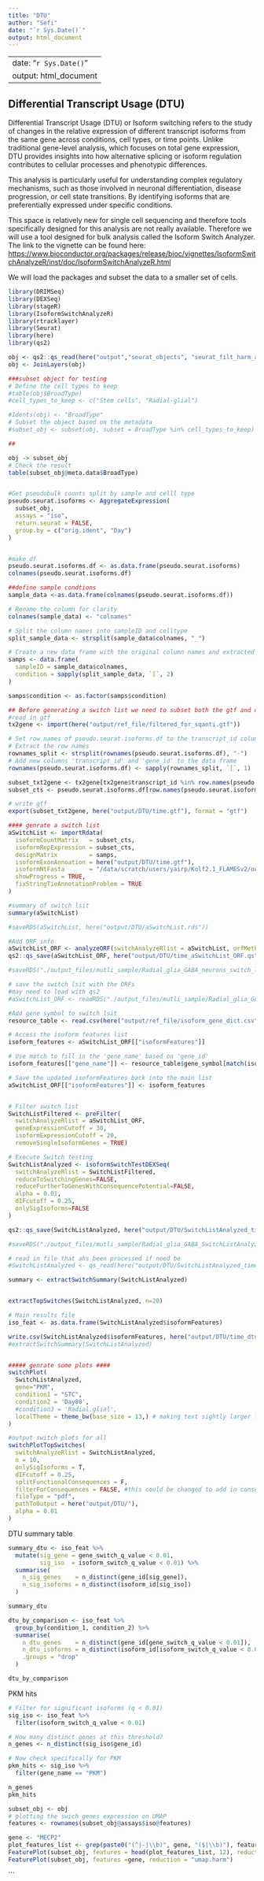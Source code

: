 ```yaml
---
title: "DTU"
author: "Sefi"
date: "`r Sys.Date()`"
output: html_document
---
```

---
date: "`r Sys.Date()`"
output: html_document
---

## Differential Transcript Usage (DTU)
Differential Transcript Usage (DTU) or Isoform switching refers to the study of changes in the relative expression of different transcript isoforms from the same gene across conditions, cell types, or time points. Unlike traditional gene-level analysis, which focuses on total gene expression, DTU provides insights into how alternative splicing or isoform regulation contributes to cellular processes and phenotypic differences.

This analysis is particularly useful for understanding complex regulatory mechanisms, such as those involved in neuronal differentiation, disease progression, or cell state transitions. By identifying isoforms that are preferentially expressed under specific conditions.

This space is relatively new for single cell sequencing and therefore tools specifically designed for this analysis are not really available. Therefore we will use a tool designed for bulk analysis called the Isoform Switch Analyzer. The link to the vignette can be found here: <https://www.bioconductor.org/packages/release/bioc/vignettes/IsoformSwitchAnalyzeR/inst/doc/IsoformSwitchAnalyzeR.html>

We will load the packages and subset the data to a smaller set of cells.

```r
library(DRIMSeq)
library(DEXSeq)
library(stageR)
library(IsoformSwitchAnalyzeR)
library(rtracklayer)
library(Seurat)
library(here)
library(qs2)
```

```r
obj <- qs2::qs_read(here("output","seurat_objects", "seurat_filt_harm_annotated_iso.qs"))
obj <- JoinLayers(obj)
```


```r
###subset object for testing
# Define the cell types to keep
#table(obj$BroadType)
#cell_types_to_keep <- c("Stem cells", "Radial‐glial")

#Idents(obj) <- "BroadType"
# Subset the object based on the metadata
#subset_obj <- subset(obj, subset = BroadType %in% cell_types_to_keep)

##

obj -> subset_obj
# Check the result
table(subset_obj@meta.data$BroadType)


#Get pseudobulk counts split by sample and celll type
pseudo.seurat.isoforms <- AggregateExpression(
  subset_obj, 
  assays = "iso", 
  return.seurat = FALSE,
  group.by = c("orig.ident", "Day")
)


#make df
pseudo.seurat.isoforms.df <- as.data.frame(pseudo.seurat.isoforms)
colnames(pseudo.seurat.isoforms.df)

##define sample condtions
sample_data <-as.data.frame(colnames(pseudo.seurat.isoforms.df))

# Rename the column for clarity
colnames(sample_data) <- "colnames"

# Split the column names into sampleID and celltype
split_sample_data <- strsplit(sample_data$colnames, "_")

# Create a new data frame with the original column names and extracted sampleID and celltype
samps <- data.frame(
  sampleID = sample_data$colnames,
  condition = sapply(split_sample_data, `[`, 2)
)

samps$condition <- as.factor(samps$condition)

## Before generating a switch list we need to subset both the gtf and counts to ensure we have a 1:1 match 
#read in gtf 
tx2gene <- import(here("output/ref_file/filtered_for_sqanti.gtf"))

# Set row names of pseudo.seurat.isoforms.df to the transcript_id column
# Extract the row names
rownames_split <- strsplit(rownames(pseudo.seurat.isoforms.df), "-")
# Add new columns 'transcript_id' and 'gene_id' to the data frame
rownames(pseudo.seurat.isoforms.df) <- sapply(rownames_split, `[`, 1)

subset_txt2gene <- tx2gene[tx2gene$transcript_id %in% row.names(pseudo.seurat.isoforms.df), ]
subset_cts <- pseudo.seurat.isoforms.df[row.names(pseudo.seurat.isoforms.df) %in% tx2gene$transcript_id, ]

# write gtf
export(subset_txt2gene, here("output/DTU/time.gtf"), format = "gtf")

#### genrate a switch list
aSwitchList <- importRdata(
  isoformCountMatrix   = subset_cts,
  isoformRepExpression = subset_cts,
  designMatrix         = samps,
  isoformExonAnnoation = here("output/DTU/time.gtf"),
  isoformNtFasta       = "/data/scratch/users/yairp/Kolf2.1_FLAMESv2/outs/Bambu_NDR_0.75/transcript_assembly.fa", # provide the FLAMES transcript_output .fasta
  showProgress = TRUE,
  fixStringTieAnnotationProblem = TRUE
)

#summary of switch lsit
summary(aSwitchList)

#saveRDS(aSwitchList, here("output/DTU/aSwitchList.rds"))

#Add ORF info
aSwitchList_ORF <- analyzeORF(switchAnalyzeRlist = aSwitchList, orfMethod = "longest" )
qs2::qs_save(aSwitchList_ORF, here("output/DTU/time_aSwitchList_ORF.qs"))

#saveRDS("./output_files/mutli_sample/Radial_glia_GABA_neurons_switch_list_ORF.rds", object = aSwitchList_ORF)

# save the switch lsit with the ORFs
#may need to load with qs2
#aSwitchList_ORF <- readRDS("./output_files/mutli_sample/Radial_glia_GABA_neurons_switch_list_ORF.rds")

#Add gene symbol to switch lsit 
resource_table <- read.csv(here("output/ref_file/isoform_gene_dict.csv"), header = T)

# Access the isoform features list
isoform_features <- aSwitchList_ORF[["isoformFeatures"]]

# Use match to fill in the 'gene_name' based on 'gene_id'
isoform_features[["gene_name"]] <- resource_table$gene_symbol[match(isoform_features[["gene_id"]], resource_table$gene_id)]

# Save the updated isoformFeatures back into the main list
aSwitchList_ORF[["isoformFeatures"]] <- isoform_features


# Filter switch list
SwitchListFiltered <- preFilter(
  switchAnalyzeRlist = aSwitchList_ORF,
  geneExpressionCutoff = 30,
  isoformExpressionCutoff = 20, 
  removeSingleIsoformGenes = TRUE)

# Execute Switch testing 
SwitchListAnalyzed <- isoformSwitchTestDEXSeq(
  switchAnalyzeRlist = SwitchListFiltered,
  reduceToSwitchingGenes=FALSE,
  reduceFurtherToGenesWithConsequencePotential=FALSE,
  alpha = 0.01,
  dIFcutoff = 0.25,
  onlySigIsoforms=FALSE
)

qs2::qs_save(SwitchListAnalyzed, here("output/DTU/SwitchListAnalyzed_time.qs"))

#saveRDS("./output_files/mutli_sample/Radial_glia_GABA_SwitchListAnalyzed.rds", object = SwitchListAnalyzed)
```

```r
# read in file that ahs been processed if need be
#SwitchListAnalyzed <- qs_read(here("output/DTU/SwitchListAnalyzed_time.qs"))

summary <- extractSwitchSummary(SwitchListAnalyzed)


extractTopSwitches(SwitchListAnalyzed, n=20)

# Main results file
iso_feat <- as.data.frame(SwitchListAnalyzed$isoformFeatures)

write.csv(SwitchListAnalyzed$isoformFeatures, here("output/DTU/time_dtu.csv"))
#extractSwitchSummary(SwitchListAnalyzed)


##### genrate some plots ####
switchPlot(
  SwitchListAnalyzed,
  gene="PKM",
  condition1 = "STC",
  condition2 = 'Day80',
  #condition3 = 'Radial.glial',
  localTheme = theme_bw(base_size = 13,) # making text sightly larger for vignette
)

#output switch plots for all
switchPlotTopSwitches(
  switchAnalyzeRlist = SwitchListAnalyzed, 
  n = 10,
  onlySigIsoforms = T,
  dIFcutoff = 0.25,
  splitFunctionalConsequences = F,
  filterForConsequences = FALSE, #this could be changed to add in consequences
  fileType = "pdf",                                 
  pathToOutput = here("output/DTU/"),
  alpha = 0.01
)
```


DTU summary table
```r
summary_dtu <- iso_feat %>%
  mutate(sig_gene = gene_switch_q_value < 0.01,
         sig_iso  = isoform_switch_q_value < 0.01) %>%
  summarise(
    n_sig_genes    = n_distinct(gene_id[sig_gene]),
    n_sig_isoforms = n_distinct(isoform_id[sig_iso])
  )

summary_dtu

dtu_by_comparison <- iso_feat %>%
  group_by(condition_1, condition_2) %>%
  summarise(
    n_dtu_genes    = n_distinct(gene_id[gene_switch_q_value < 0.01]),
    n_dtu_isoforms = n_distinct(isoform_id[isoform_switch_q_value < 0.01]),
    .groups = "drop"
  )

dtu_by_comparison

```


PKM hits
```r
# Filter for significant isoforms (q < 0.01)
sig_iso <- iso_feat %>%
  filter(isoform_switch_q_value < 0.01)

# How many distinct genes at this threshold?
n_genes <- n_distinct(sig_iso$gene_id)

# Now check specifically for PKM
pkm_hits <- sig_iso %>%
  filter(gene_name == "PKM")

n_genes
pkm_hits


```

```r
subset_obj <- obj
# plotting the swich genes expression on UMAP
features <- rownames(subset_obj@assays$iso@features)

gene <- "MECP2"
plot_features_list <- grep(paste0("(^|-|\\b)", gene, "($|\\b)"), features, value = TRUE)
FeaturePlot(subset_obj, features = head(plot_features_list, 12), reduction = "umap.harm") 
FeaturePlot(subset_obj, features =gene, reduction = "umap.harm") 


```



```
